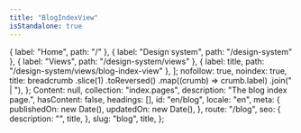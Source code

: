 ```yaml
---
title: "BlogIndexView"
isStandalone: true
---
```


  { label: "Home", path: "/" },
  { label: "Design system", path: "/design-system" },
  { label: "Views", path: "/design-system/views" },
  { label: title, path: "/design-system/views/blog-index-view" },
];
  nofollow: true,
  noindex: true,
  title: breadcrumb
    .slice(1)
    .toReversed()
    .map((crumb) => crumb.label)
    .join(" | "),
};
  Content: null,
  collection: "index.pages",
  description: "The blog index page.",
  hasContent: false,
  headings: [],
  id: "en/blog",
  locale: "en",
  meta: {
    publishedOn: new Date(),
    updatedOn: new Date(),
  },
  route: "/blog",
  seo: {
    description: "",
    title,
  },
  slug: "blog",
  title,
};

<BlogIndexView breadcrumb={breadcrumb} entry={fakePage} seo={seo} />
